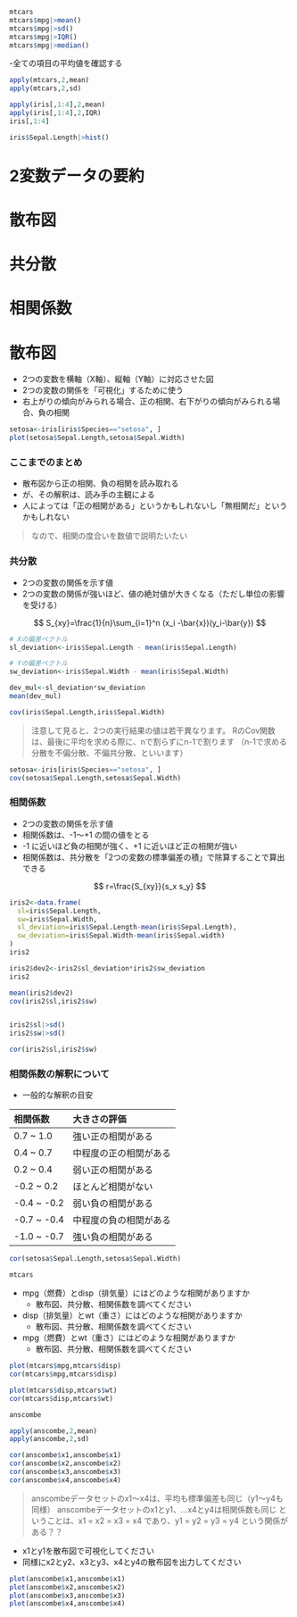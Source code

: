 ```{r}
mtcars
mtcars$mpg|>mean()
mtcars$mpg|>sd()
mtcars$mpg|>IQR()
mtcars$mpg|>median()

```

-全ての項目の平均値を確認する

```{r}
apply(mtcars,2,mean)
apply(mtcars,2,sd)
```

```{r}
apply(iris[,1:4],2,mean)
apply(iris[,1:4],2,IQR)
iris[,1:4]
```

```{r}
iris$Sepal.Length|>hist()
```

# 2変数データの要約

# 散布図

# 共分散

# 相関係数

# 散布図

-   2つの変数を横軸（X軸）、縦軸（Y軸）に対応させた図
-   2つの変数の関係を「可視化」するために使う
-   右上がりの傾向がみられる場合、正の相関、右下がりの傾向がみられる場合、負の相関

```{r}

setosa<-iris[iris$Species=="setosa", ]
plot(setosa$Sepal.Length,setosa$Sepal.Width)
```

### ここまでのまとめ

-   散布図から正の相関、負の相関を読み取れる
-   が、その解釈は、読み手の主観による
-   人によっては「正の相関がある」というかもしれないし「無相関だ」というかもしれない

> なので、相関の度合いを数値で説明たいたい

### 共分散

-   2つの変数の関係を示す値
-   2つの変数の関係が強いほど、値の絶対値が大きくなる（ただし単位の影響を受ける）

$$
S_{xy}=\frac{1}{n}\sum_{i=1}^n (x_i -\bar{x})(y_i-\bar{y})
$$

```{r}
# Xの偏差ベクトル
sl_deviation<-iris$Sepal.Length - mean(iris$Sepal.Length)

# Yの偏差ベクトル
sw_deviation<-iris$Sepal.Width - mean(iris$Sepal.Width)

dev_mul<-sl_deviation*sw_deviation
mean(dev_mul)

cov(iris$Sepal.Length,iris$Sepal.Width)
```

> 注意して見ると、2つの実行結果の値は若干異なります。 RのCov関数は、最後に平均を求める際に、nで割らずにn-1で割ります （n-1で求める分散を不偏分散、不偏共分散、といいます）

```{r}
setosa<-iris[iris$Species=="setosa", ]
cov(setosa$Sepal.Length,setosa$Sepal.Width)
```

### 相関係数

-   2つの変数の関係を示す値
-   相関係数は、-1～+1 の間の値をとる
-   -1 に近いほど負の相関が強く、+1 に近いほど正の相関が強い
-   相関係数は、共分散を「2つの変数の標準偏差の積」で除算することで算出できる

$$
r=\frac{S_{xy}}{s_x s_y}
$$

```{r}
iris2<-data.frame(
  sl=iris$Sepal.Length,
  sw=iris$Sepal.Width,
  sl_deviation=iris$Sepal.Length-mean(iris$Sepal.Length),
  sw_deviation=iris$Sepal.Width-mean(iris$Sepal.width)
)
iris2

iris2$dev2<-iris2$sl_deviation*iris2$sw_deviation
iris2

mean(iris2$dev2)
cov(iris2$sl,iris2$sw)


iris2$sl|>sd()
iris2$sw|>sd()


```

```{r}
cor(iris2$sl,iris2$sw)
```

### 相関係数の解釈について

-   一般的な解釈の目安

| 相関係数     | 大きさの評価           |
|:-------------|:-----------------------|
| 0.7 \~ 1.0   | 強い正の相関がある     |
| 0.4 \~ 0.7   | 中程度の正の相関がある |
| 0.2 \~ 0.4   | 弱い正の相関がある     |
| -0.2 \~ 0.2  | ほとんど相関がない     |
| -0.4 \~ -0.2 | 弱い負の相関がある     |
| -0.7 \~ -0.4 | 中程度の負の相関がある |
| -1.0 \~ -0.7 | 強い負の相関がある     |


```{r}
cor(setosa$Sepal.Length,setosa$Sepal.Width)
```
```{r}
mtcars
```

- mpg（燃費）とdisp（排気量）にはどのような相関がありますか
  - 散布図、共分散、相関係数を調べてください

- disp（排気量）とwt（重さ）にはどのような相関がありますか
  - 散布図、共分散、相関係数を調べてください

- mpg（燃費）とwt（重さ）にはどのような相関がありますか
  - 散布図、共分散、相関係数を調べてください


```{r}
plot(mtcars$mpg,mtcars$disp)
cor(mtcars$mpg,mtcars$disp)
```
```{r}
plot(mtcars$disp,mtcars$wt)
cor(mtcars$disp,mtcars$wt)
```
```{r}
anscombe
```
```{r}
apply(anscombe,2,mean)
apply(anscombe,2,sd)
```

```{r}
cor(anscombe$x1,anscombe$x1)
cor(anscombe$x2,anscombe$x2)
cor(anscombe$x3,anscombe$x3)
cor(anscombe$x4,anscombe$x4)
```

> anscombeデータセットのx1～x4は、平均も標準偏差も同じ（y1～y4も同様）
> anscombeデータセットのx1とy1、...x4とy4は相関係数も同じ
> ということは、x1 = x2 = x3 = x4 であり、y1 = y2 = y3 = y4 という関係がある？？

- x1とy1を散布図で可視化してください
- 同様にx2とy2、x3とy3、x4とy4の散布図を出力してください
```{r}
plot(anscombe$x1,anscombe$x1)
plot(anscombe$x2,anscombe$x2)
plot(anscombe$x3,anscombe$x3)
plot(anscombe$x4,anscombe$x4)
```